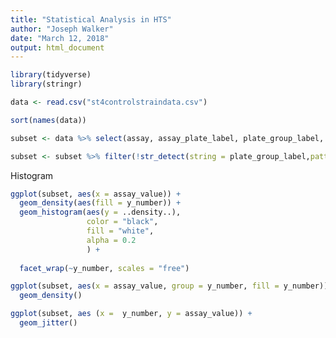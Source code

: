 ```yaml
---
title: "Statistical Analysis in HTS"
author: "Joseph Walker"
date: "March 12, 2018"
output: html_document
---
```


```r
library(tidyverse)
library(stringr)

data <- read.csv("st4controlstraindata.csv")

sort(names(data))

subset <- data %>% select(assay, assay_plate_label, plate_group_label, y_number, well_position, raw_assay_value, assay_value, median_background_signal, ap_dilution_factor, reference_dilution_factor)

subset <- subset %>% filter(!str_detect(string = plate_group_label,pattern = "M-*"))
```

Histogram

```r
ggplot(subset, aes(x = assay_value)) +
  geom_density(aes(fill = y_number)) +
  geom_histogram(aes(y = ..density..),
                 color = "black",
                 fill = "white",
                 alpha = 0.2
                 ) +
  
  facet_wrap(~y_number, scales = "free")

ggplot(subset, aes(x = assay_value, group = y_number, fill = y_number)) +
  geom_density()
```


```r

ggplot(subset, aes (x =  y_number, y = assay_value)) +
  geom_jitter()



```

